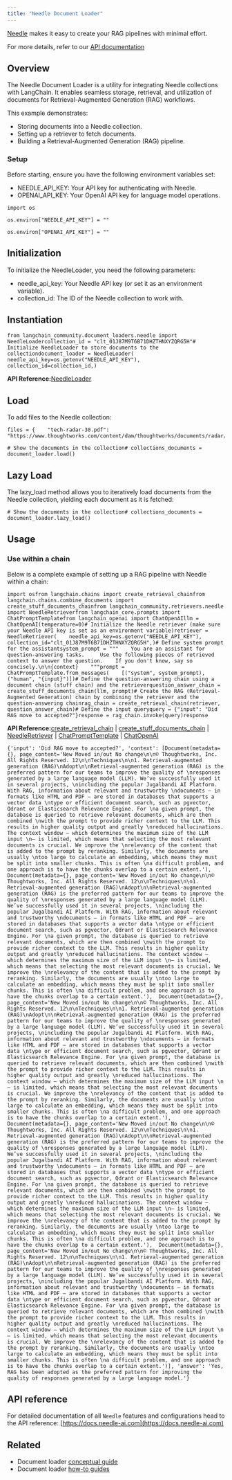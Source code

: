 ```yaml
---
title: "Needle Document Loader"
---
```


[Needle](https://needle-ai.com) makes it easy to create your RAG pipelines with minimal effort.

For more details, refer to our [API documentation](https://docs.needle-ai.com/oss/api-reference/needle-api)

## Overview

The Needle Document Loader is a utility for integrating Needle collections with LangChain. It enables seamless storage, retrieval, and utilization of documents for Retrieval-Augmented Generation (RAG) workflows.

This example demonstrates:

* Storing documents into a Needle collection.
* Setting up a retriever to fetch documents.
* Building a Retrieval-Augmented Generation (RAG) pipeline.

### Setup

Before starting, ensure you have the following environment variables set:

* NEEDLE\_API\_KEY: Your API key for authenticating with Needle.
* OPENAI\_API\_KEY: Your OpenAI API key for language model operations.

```
import os
```

```
os.environ["NEEDLE_API_KEY"] = ""
```

```
os.environ["OPENAI_API_KEY"] = ""
```

## Initialization

To initialize the NeedleLoader, you need the following parameters:

* needle\_api\_key: Your Needle API key (or set it as an environment variable).
* collection\_id: The ID of the Needle collection to work with.

## Instantiation

```
from langchain_community.document_loaders.needle import NeedleLoadercollection_id = "clt_01J87M9T6B71DHZTHNXYZQRG5H"# Initialize NeedleLoader to store documents to the collectiondocument_loader = NeedleLoader(    needle_api_key=os.getenv("NEEDLE_API_KEY"),    collection_id=collection_id,)
```

**API Reference:**[NeedleLoader](https://python.langchain.com/api_reference/community/document_loaders/langchain_community.document_loaders.needle.NeedleLoader.html)

## Load

To add files to the Needle collection:

```
files = {    "tech-radar-30.pdf": "https://www.thoughtworks.com/content/dam/thoughtworks/documents/radar/2024/04/tr_technology_radar_vol_30_en.pdf"}document_loader.add_files(files=files)
```

```
# Show the documents in the collection# collections_documents = document_loader.load()
```

## Lazy Load

The lazy\_load method allows you to iteratively load documents from the Needle collection, yielding each document as it is fetched:

```
# Show the documents in the collection# collections_documents = document_loader.lazy_load()
```

## Usage

### Use within a chain

Below is a complete example of setting up a RAG pipeline with Needle within a chain:

```
import osfrom langchain.chains import create_retrieval_chainfrom langchain.chains.combine_documents import create_stuff_documents_chainfrom langchain_community.retrievers.needle import NeedleRetrieverfrom langchain_core.prompts import ChatPromptTemplatefrom langchain_openai import ChatOpenAIllm = ChatOpenAI(temperature=0)# Initialize the Needle retriever (make sure your Needle API key is set as an environment variable)retriever = NeedleRetriever(    needle_api_key=os.getenv("NEEDLE_API_KEY"),    collection_id="clt_01J87M9T6B71DHZTHNXYZQRG5H",)# Define system prompt for the assistantsystem_prompt = """    You are an assistant for question-answering tasks.     Use the following pieces of retrieved context to answer the question.    If you don't know, say so concisely.\n\n{context}    """prompt = ChatPromptTemplate.from_messages(    [("system", system_prompt), ("human", "{input}")])# Define the question-answering chain using a document chain (stuff chain) and the retrieverquestion_answer_chain = create_stuff_documents_chain(llm, prompt)# Create the RAG (Retrieval-Augmented Generation) chain by combining the retriever and the question-answering chainrag_chain = create_retrieval_chain(retriever, question_answer_chain)# Define the input queryquery = {"input": "Did RAG move to accepted?"}response = rag_chain.invoke(query)response
```

**API Reference:**[create\_retrieval\_chain](https://python.langchain.com/api_reference/langchain/chains/langchain.chains.retrieval.create_retrieval_chain.html) | [create\_stuff\_documents\_chain](https://python.langchain.com/api_reference/langchain/chains/langchain.chains.combine_documents.stuff.create_stuff_documents_chain.html) | [NeedleRetriever](https://python.langchain.com/api_reference/community/retrievers/langchain_community.retrievers.needle.NeedleRetriever.html) | [ChatPromptTemplate](https://python.langchain.com/api_reference/core/prompts/langchain_core.prompts.chat.ChatPromptTemplate.html) | [ChatOpenAI](https://python.langchain.com/api_reference/openai/chat_models/langchain_openai.chat_models.base.ChatOpenAI.html)

```
{'input': 'Did RAG move to accepted?', 'context': [Document(metadata={}, page_content='New Moved in/out No change\n\n© Thoughtworks, Inc. All Rights Reserved. 12\n\nTechniques\n\n1. Retrieval-augmented generation (RAG)\nAdopt\n\nRetrieval-augmented generation (RAG) is the preferred pattern for our teams to improve the quality of \nresponses generated by a large language model (LLM). We’ve successfully used it in several projects, \nincluding the popular Jugalbandi AI Platform. With RAG, information about relevant and trustworthy \ndocuments — in formats like HTML and PDF — are stored in databases that supports a vector data \ntype or efficient document search, such as pgvector, Qdrant or Elasticsearch Relevance Engine. For \na given prompt, the database is queried to retrieve relevant documents, which are then combined \nwith the prompt to provide richer context to the LLM. This results in higher quality output and greatly \nreduced hallucinations. The context window — which determines the maximum size of the LLM input \n— is limited, which means that selecting the most relevant documents is crucial. We improve the \nrelevancy of the content that is added to the prompt by reranking. Similarly, the documents are usually \ntoo large to calculate an embedding, which means they must be split into smaller chunks. This is often \na difficult problem, and one approach is to have the chunks overlap to a certain extent.'),  Document(metadata={}, page_content='New Moved in/out No change\n\n© Thoughtworks, Inc. All Rights Reserved. 12\n\nTechniques\n\n1. Retrieval-augmented generation (RAG)\nAdopt\n\nRetrieval-augmented generation (RAG) is the preferred pattern for our teams to improve the quality of \nresponses generated by a large language model (LLM). We’ve successfully used it in several projects, \nincluding the popular Jugalbandi AI Platform. With RAG, information about relevant and trustworthy \ndocuments — in formats like HTML and PDF — are stored in databases that supports a vector data \ntype or efficient document search, such as pgvector, Qdrant or Elasticsearch Relevance Engine. For \na given prompt, the database is queried to retrieve relevant documents, which are then combined \nwith the prompt to provide richer context to the LLM. This results in higher quality output and greatly \nreduced hallucinations. The context window — which determines the maximum size of the LLM input \n— is limited, which means that selecting the most relevant documents is crucial. We improve the \nrelevancy of the content that is added to the prompt by reranking. Similarly, the documents are usually \ntoo large to calculate an embedding, which means they must be split into smaller chunks. This is often \na difficult problem, and one approach is to have the chunks overlap to a certain extent.'),  Document(metadata={}, page_content='New Moved in/out No change\n\n© Thoughtworks, Inc. All Rights Reserved. 12\n\nTechniques\n\n1. Retrieval-augmented generation (RAG)\nAdopt\n\nRetrieval-augmented generation (RAG) is the preferred pattern for our teams to improve the quality of \nresponses generated by a large language model (LLM). We’ve successfully used it in several projects, \nincluding the popular Jugalbandi AI Platform. With RAG, information about relevant and trustworthy \ndocuments — in formats like HTML and PDF — are stored in databases that supports a vector data \ntype or efficient document search, such as pgvector, Qdrant or Elasticsearch Relevance Engine. For \na given prompt, the database is queried to retrieve relevant documents, which are then combined \nwith the prompt to provide richer context to the LLM. This results in higher quality output and greatly \nreduced hallucinations. The context window — which determines the maximum size of the LLM input \n— is limited, which means that selecting the most relevant documents is crucial. We improve the \nrelevancy of the content that is added to the prompt by reranking. Similarly, the documents are usually \ntoo large to calculate an embedding, which means they must be split into smaller chunks. This is often \na difficult problem, and one approach is to have the chunks overlap to a certain extent.'),  Document(metadata={}, page_content='New Moved in/out No change\n\n© Thoughtworks, Inc. All Rights Reserved. 12\n\nTechniques\n\n1. Retrieval-augmented generation (RAG)\nAdopt\n\nRetrieval-augmented generation (RAG) is the preferred pattern for our teams to improve the quality of \nresponses generated by a large language model (LLM). We’ve successfully used it in several projects, \nincluding the popular Jugalbandi AI Platform. With RAG, information about relevant and trustworthy \ndocuments — in formats like HTML and PDF — are stored in databases that supports a vector data \ntype or efficient document search, such as pgvector, Qdrant or Elasticsearch Relevance Engine. For \na given prompt, the database is queried to retrieve relevant documents, which are then combined \nwith the prompt to provide richer context to the LLM. This results in higher quality output and greatly \nreduced hallucinations. The context window — which determines the maximum size of the LLM input \n— is limited, which means that selecting the most relevant documents is crucial. We improve the \nrelevancy of the content that is added to the prompt by reranking. Similarly, the documents are usually \ntoo large to calculate an embedding, which means they must be split into smaller chunks. This is often \na difficult problem, and one approach is to have the chunks overlap to a certain extent.'),  Document(metadata={}, page_content='New Moved in/out No change\n\n© Thoughtworks, Inc. All Rights Reserved. 12\n\nTechniques\n\n1. Retrieval-augmented generation (RAG)\nAdopt\n\nRetrieval-augmented generation (RAG) is the preferred pattern for our teams to improve the quality of \nresponses generated by a large language model (LLM). We’ve successfully used it in several projects, \nincluding the popular Jugalbandi AI Platform. With RAG, information about relevant and trustworthy \ndocuments — in formats like HTML and PDF — are stored in databases that supports a vector data \ntype or efficient document search, such as pgvector, Qdrant or Elasticsearch Relevance Engine. For \na given prompt, the database is queried to retrieve relevant documents, which are then combined \nwith the prompt to provide richer context to the LLM. This results in higher quality output and greatly \nreduced hallucinations. The context window — which determines the maximum size of the LLM input \n— is limited, which means that selecting the most relevant documents is crucial. We improve the \nrelevancy of the content that is added to the prompt by reranking. Similarly, the documents are usually \ntoo large to calculate an embedding, which means they must be split into smaller chunks. This is often \na difficult problem, and one approach is to have the chunks overlap to a certain extent.')], 'answer': 'Yes, RAG has been adopted as the preferred pattern for improving the quality of responses generated by a large language model.'}
```

## API reference

For detailed documentation of all `Needle` features and configurations head to the API reference: [https://docs.needle-ai.com](https://docs.needle-ai.com)

## Related

* Document loader [conceptual guide](/oss/concepts/document_loaders)
* Document loader [how-to guides](/oss/how_to/#document-loaders)
